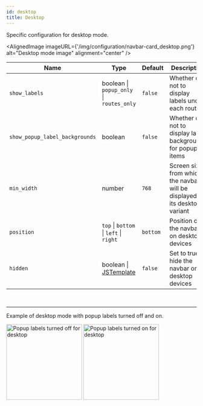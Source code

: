 ```yaml
---
id: desktop
title: Desktop
---
```



Specific configuration for desktop mode.

<AlignedImage
  imageURL={'/img/configuration/navbar-card_desktop.png'}
  alt="Desktop mode image"
  alignment="center"
/>

| Name                           | Type                                          | Default  | Description                                                                |
| ------------------------------ | --------------------------------------------- | -------- | -------------------------------------------------------------------------- |
| `show_labels`                  | boolean \| `popup_only` \| `routes_only`      | `false`  | Whether or not to display labels under each route                          |
| `show_popup_label_backgrounds` | boolean                                       | `false`  | Whether or not to display label backgrounds for popup items                |
| `min_width`                    | number                                        | `768`    | Screen size from which the navbar will be displayed as its desktop variant |
| `position`                     | `top` \| `bottom` \| `left` \| `right`        | `bottom` | Position of the navbar on desktop devices                                  |
| `hidden`                       | boolean \| [JSTemplate](../types/js-template) | `false`  | Set to true to hide the navbar on desktop devices                          |

<br />

---

<!-- TODO JLAQ this section feels so out of place -->

Example of desktop mode with popup labels turned off and on.

<!-- TODO JLAQ replace these images -->

<img
  width="200"
  alt="Popup labels turned off for desktop"
  src="https://github.com/user-attachments/assets/33516186-be1e-48de-9f25-808851f302b6"
/>
<img
  width="200"
  alt="Popup labels turned on for desktop"
  src="https://github.com/user-attachments/assets/d8453509-9c67-4e5d-949f-2848630346d6"
/>
